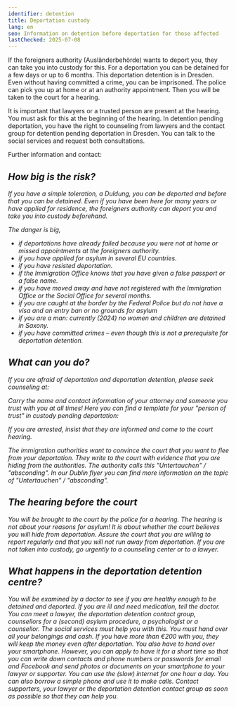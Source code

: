 ```yaml
---
identifier: detention
title: Deportation custody
lang: en
seo: Information on detention before deportation for those affected
lastChecked: 2025-07-08
---
```


If the foreigners authority (Ausländerbehörde) wants to deport you, they can take you into custody for this.
For a deportation you can be detained for a few days or up to 6 months.
This deportation detention is in Dresden.
Even without having committed a crime, you can be imprisoned.
The police can pick you up at home or at an authority appointment.
Then you will be taken to the court for a hearing.

It is important that lawyers or a trusted person are present at the hearing. You must ask for this at the beginning of the hearing.
In detention pending deportation, you have the right to counseling from lawyers and the contact group for detention pending deportation in Dresden.
You can talk to the social services and request both consultations.

Further information and contact:

<Address identifier="abschiebehaftkontaktgruppe" />

## How big is the risk?

If you have a simple toleration, a *Duldung*, you can be deported and before that you can be detained.
Even if you have been here for many years or have applied for residence, the foreigners authority can deport you and take you into custody beforehand.

The danger is big,

- if deportations have already failed because you were not at home or missed appointments at the foreigners authority.
- if you have applied for asylum in several EU countries.
- if you have resisted deportation.
- if the Immigration Office knows that you have given a false passport or a false name.
- if you have moved away and have not registered with the Immigration Office or the Social Office for several months.
- if you are caught at the border by the Federal Police but do not have a visa and an entry ban or no grounds for asylum
- if you are a man: currently (2024) no women and children are detained in Saxony.
- if you have committed crimes – even though this is not a prerequisite for deportation detention.

## What can you do?

If you are afraid of deportation and deportation detention, please seek counseling at:

<Block identifier="counseling_addresses" />

Carry the name and contact information of your attorney and someone you trust with you at all times!
Here you can find a template for your "person of trust" in custody pending deportation: <InternalShortLink identifier="forms"/>

If you are arrested, insist that they are informed and come to the court hearing.

The immigration authorities want to convince the court that you want to flee from your deportation. They write to the court with evidence that you are hiding from the authorities.
The authority calls this "Untertauchen" / "absconding".
In our <InternalShortLink identifier="dublin">Dublin flyer</InternalShortLink> you can find more information on the topic of "Untertauchen" / "absconding".

## The hearing before the court

You will be brought to the court by the police for a hearing.
The hearing is not about your reasons for asylum!
It is about whether the court believes you will hide from deportation.
Assure the court that you are willing to report regularly and that you will not run away from deportation.
If you are not taken into custody, go urgently to a counseling center or to a lawyer.

## What happens in the deportation detention centre?

You will be examined by a doctor to see if you are healthy enough to be detained and deported. If you are ill and need medication, tell the doctor.
You can meet a lawyer, the deportation detention contact group, counsellors for a (second) asylum procedure, a psychologist or a counsellor. The social services must help you with this.
You must hand over all your belongings and cash. If you have more than €200 with you, they will keep the money even after deportation.
You also have to hand over your smartphone. However, you can apply to have it for a short time so that you can write down contacts and phone numbers or passwords for email and Facebook and send photos or documents on your smartphone to your lawyer or supporter.
You can use the (slow) internet for one hour a day. You can also borrow a simple phone and use it to make calls. Contact supporters, your lawyer or the deportation detention contact group as soon as possible so that they can help you.
